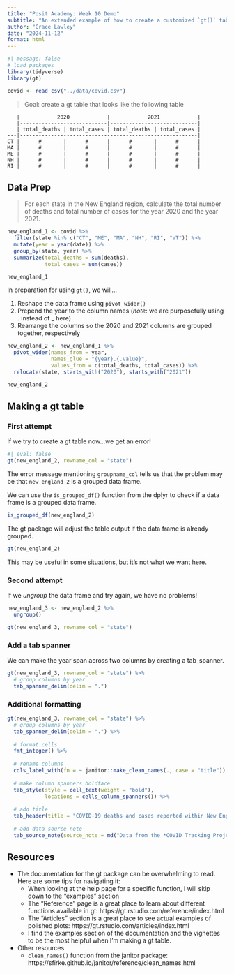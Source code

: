 ```yaml
---
title: "Posit Academy: Week 10 Demo"
subtitle: "An extended example of how to create a customized `gt()` table."
author: "Grace Lawley"
date: "2024-11-12"
format: html
---
```


```r
#| message: false
# load packages
library(tidyverse)
library(gt)

covid <- read_csv("../data/covid.csv")
```


> Goal: create a gt table that looks like the following table


```
   |            2020            |            2021            |
   |----------------------------|----------------------------|           
   | total_deaths | total_cases | total_deaths | total_cases |
---|---------------------------------------------------------|
CT |      #       |      #      |      #       |      #      |
MA |      #       |      #      |      #       |      #      | 
ME |      #       |      #      |      #       |      #      | 
NH |      #       |      #      |      #       |      #      | 
RI |      #       |      #      |      #       |      #      | 

```

## Data Prep

> For each state in the New England region, calculate the total number of deaths and total number of cases for the year 2020 and the year 2021.

```r
new_england_1 <- covid %>% 
  filter(state %in% c("CT", "ME", "MA", "NH", "RI", "VT")) %>% 
  mutate(year = year(date)) %>% 
  group_by(state, year) %>% 
  summarize(total_deaths = sum(deaths),
            total_cases = sum(cases))

new_england_1
```

In preparation for using `gt()`, we will...

1. Reshape the data frame using `pivot_wider()`
2. Prepend the year to the column names (*note*: we are purposefully using . instead of _ here)
3. Rearrange the columns so the 2020 and 2021 columns are grouped together, respectively
  
```r
new_england_2 <- new_england_1 %>% 
  pivot_wider(names_from = year,
              names_glue = "{year}.{.value}",
              values_from = c(total_deaths, total_cases)) %>% 
  relocate(state, starts_with("2020"), starts_with("2021"))

new_england_2
```


## Making a gt table


### First attempt

If we try to create a gt table now...we get an error!
```r
#| eval: false
gt(new_england_2, rowname_col = "state") 
```



The error message mentioning `groupname_col` tells us that the problem may be that `new_england_2` is a grouped data frame.



We can use the `is_grouped_df()` function from the dplyr to check if a data frame is a grouped data frame.
```r
is_grouped_df(new_england_2)
```


The gt package will adjust the table output if the data frame is already grouped.
```r
gt(new_england_2)
```


This may be useful in some situations, but it's not what we want here. 


### Second attempt

If we *ungroup* the data frame and try again, we have no problems!
```r
new_england_3 <- new_england_2 %>% 
  ungroup() 

gt(new_england_3, rowname_col = "state")
```


### Add a tab spanner

We can make the year span across two columns by creating a tab_spanner.
```r
gt(new_england_3, rowname_col = "state") %>% 
  # group columns by year
  tab_spanner_delim(delim = ".")
```

### Additional formatting


```r
gt(new_england_3, rowname_col = "state") %>% 
  # group columns by year
  tab_spanner_delim(delim = ".") %>% 
  
  # format cells
  fmt_integer() %>% 
  
  # rename columns
  cols_label_with(fn = ~ janitor::make_clean_names(., case = "title")) %>% 
  
  # make column spanners boldface
  tab_style(style = cell_text(weight = "bold"),
            locations = cells_column_spanners()) %>% 
  
  # add title
  tab_header(title = "COVID-19 deaths and cases reported within New England region") %>% 
  
  # add data source note
  tab_source_note(source_note = md("Data from the *COVID Tracking Project*"))
```

## Resources

- The documentation for the gt package can be overwhelming to read. Here are some tips for navigating it:
    - When looking at the help page for a specific function, I will skip down to the "examples" section
    - The "Reference" page is a great place to learn about different functions available in gt: https://gt.rstudio.com/reference/index.html
    - The "Articles" section is a great place to see actual examples of polished plots: https://gt.rstudio.com/articles/index.html
    - I find the examples section of the documentation and the vignettes to be the most helpful when I'm making a gt table. 
- Other resources
    - `clean_names()` function from the janitor package: https://sfirke.github.io/janitor/reference/clean_names.html

